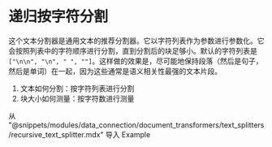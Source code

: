 # 递归按字符分割

这个文本分割器是通用文本的推荐分割器。它以字符列表作为参数进行参数化。它会按照列表中的字符顺序进行分割，直到分割后的块足够小。默认的字符列表是 `["\n\n", "\n", " ", ""]`。这样做的效果是，尽可能地保持段落（然后是句子，然后是单词）在一起，因为这些通常是语义相关性最强的文本片段。

1. 文本如何分割：按字符列表进行分割
2. 块大小如何测量：按字符数进行测量

从 "@snippets/modules/data_connection/document_transformers/text_splitters/recursive_text_splitter.mdx" 导入 Example

<Example/>
